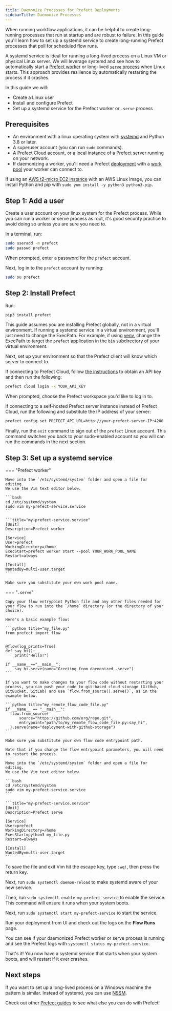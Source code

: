 ```yaml
---
title: Daemonize Processes for Prefect Deployments
sidebarTitle: Daemonize Processes
---
```



When running workflow applications, it can be helpful to create long-running processes that run at startup and are robust to failure.
In this guide you'll learn how to set up a systemd service to create long-running Prefect processes that poll for scheduled flow runs.

A systemd service is ideal for running a long-lived process on a Linux VM or physical Linux server.
We will leverage systemd and see how to automatically start a [Prefect worker](/2.15/concepts/work-pools/#worker-overview) or long-lived [`serve` process](/2.15/concepts/flows/#serving-a-flow) when Linux starts.
This approach provides resilience by automatically restarting the process if it crashes.

In this guide we will:

* Create a Linux user
* Install and configure Prefect
* Set up a systemd service for the Prefect worker or `.serve` process

## Prerequisites

* An environment with a linux operating system with [systemd](https://systemd.io/) and Python 3.8 or later.
* A superuser account (you can run `sudo` commands).
* A Prefect Cloud account, or a local instance of a Prefect server running on your network.
* If daemonizing a worker, you'll need a Prefect [deployment](/2.15/concepts/deployments/) with a [work pool](/2.15/concepts/work-pools/) your worker can connect to.

If using an [AWS t2-micro EC2 instance](https://aws.amazon.com/ec2/instance-types/t2/) with an AWS Linux image, you can install Python and pip with `sudo yum install -y python3 python3-pip`.

## Step 1: Add a user

Create a user account on your linux system for the Prefect process.
While you can run a worker or serve process as root, it's good security practice to avoid doing so unless you are sure you need to.

In a terminal, run:

```bash
sudo useradd -m prefect
sudo passwd prefect
```

When prompted, enter a password for the `prefect` account.

Next, log in to the `prefect` account by running:

```bash
sudo su prefect
```

## Step 2: Install Prefect

Run:

```bash
pip3 install prefect
```

This guide assumes you are installing Prefect globally, not in a virtual environment.
If running a systemd service in a virtual environment, you'll just need to change the ExecPath.
For example, if using [venv](https://docs.python.org/3/library/venv.html), change the ExecPath to target the `prefect` application in the `bin` subdirectory of your virtual environment.

Next, set up your environment so that the Prefect client will know which server to connect to.

If connecting to Prefect Cloud, follow [the instructions](https://docs.prefect.io/ui/cloud-getting-started/#create-an-api-key) to obtain an API key and then run the following:

```bash
prefect cloud login -k YOUR_API_KEY
```

When prompted, choose the Prefect workspace you'd like to log in to.

If connecting to a self-hosted Prefect server instance instead of Prefect Cloud, run the following and substitute the IP address of your server:

```bash
prefect config set PREFECT_API_URL=http://your-prefect-server-IP:4200
```

Finally, run the `exit` command to sign out of the `prefect` Linux account.
This command switches you back to your sudo-enabled account so you will can run the commands in the next section.

## Step 3: Set up a systemd service

=== "Prefect worker"

    Move into the `/etc/systemd/system` folder and open a file for editing.
    We use the Vim text editor below.

    ```bash
    cd /etc/systemd/system
    sudo vim my-prefect-service.service
    ```

    ```title="my-prefect-service.service"
    [Unit]
    Description=Prefect worker

    [Service]
    User=prefect
    WorkingDirectory=/home
    ExecStart=prefect worker start --pool YOUR_WORK_POOL_NAME
    Restart=always

    [Install]
    WantedBy=multi-user.target
    ```

    Make sure you substitute your own work pool name.

=== "`.serve`"

    Copy your flow entrypoint Python file and any other files needed for your flow to run into the `/home` directory (or the directory of your choice).

    Here's a basic example flow:

    ```python title="my_file.py"
    from prefect import flow


    @flow(log_prints=True)
    def say_hi():
        print("Hello!")
        
    if __name__=="__main__":
        say_hi.serve(name="Greeting from daemonized .serve")
    ```

    If you want to make changes to your flow code without restarting your process, you can push your code to git-based cloud storage (GitHub, BitBucket, GitLab) and use `flow.from_source().serve()`, as in the example below.

    ```python title="my_remote_flow_code_file.py"
    if __name__ == "__main__":
      flow.from_source(
          source="https://github.com/org/repo.git",
          entrypoint="path/to/my_remote_flow_code_file.py:say_hi",
      ).serve(name="deployment-with-github-storage")
    ```

    Make sure you substitute your own flow code entrypoint path.

    Note that if you change the flow entrypoint parameters, you will need to restart the process.

    Move into the `/etc/systemd/system` folder and open a file for editing.
    We use the Vim text editor below.

    ```bash
    cd /etc/systemd/system
    sudo vim my-prefect-service.service
    ```

    ```title="my-prefect-service.service"
    [Unit]
    Description=Prefect serve 

    [Service]
    User=prefect
    WorkingDirectory=/home
    ExecStart=python3 my_file.py
    Restart=always

    [Install]
    WantedBy=multi-user.target
    ```

To save the file and exit Vim hit the escape key, type `:wq!`, then press the return key.

Next, run `sudo systemctl daemon-reload` to make systemd aware of your new service.

Then, run `sudo systemctl enable my-prefect-service` to enable the service.
This command will ensure it runs when your system boots.

Next, run `sudo systemctl start my-prefect-service` to start the service.

Run your deployment from UI and check out the logs on the **Flow Runs** page.

You can see if your daemonized Prefect worker or serve process is running and see the Prefect logs with `systemctl status my-prefect-service`.

That's it!
You now have a systemd service that starts when your system boots, and will restart if it ever crashes.

## Next steps

If you want to set up a long-lived process on a Windows machine the pattern is similar.
Instead of systemd, you can use [NSSM](https://nssm.cc/).

Check out other [Prefect guides](/2.15/guides/) to see what else you can do with Prefect!
